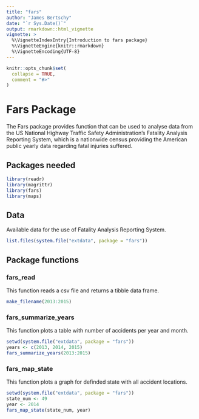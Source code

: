 ```yaml
---
title: "fars"
author: "James Bertschy"
date: "`r Sys.Date()`"
output: rmarkdown::html_vignette
vignette: >
  %\VignetteIndexEntry{Introduction to fars package}
  %\VignetteEngine{knitr::rmarkdown}
  %\VignetteEncoding{UTF-8}
---
```


```r
knitr::opts_chunk$set(
  collapse = TRUE,
  comment = "#>"
)
```


# Fars Package

The Fars package provides function that can be used to analyse data from  the US National Highway Traffic Safety Administration's Fatality Analysis Reporting System, which is a nationwide census providing the American public yearly data regarding fatal injuries suffered. 

## Packages needed

```r

library(readr)
library(magrittr)
library(fars)
library(maps)

```


## Data

Available data for the use of Fatality Analysis Reporting System. 

```r
list.files(system.file("extdata", package = "fars"))

```

## Package functions

### fars_read

This function reads a csv file and returns a tibble data frame.


```r

make_filename(2013:2015)

```



### fars_summarize_years

This function plots a table with number of accidents per year and month.


```r
setwd(system.file("extdata", package = "fars"))
years <- c(2013, 2014, 2015)
fars_summarize_years(2013:2015)

```



### fars_map_state

This function plots a graph for definded state with all accident locations.


```r
setwd(system.file("extdata", package = "fars"))
state_num <- 49
year <- 2014
fars_map_state(state_num, year)

```
